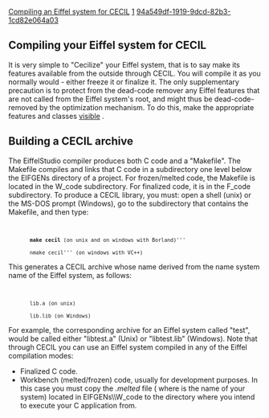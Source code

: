 [[Property:title|Compiling an Eiffel system for CECIL]]
[[Property:weight|1]]
[[Property:uuid|94a549df-1919-9dcd-82b3-1cd82e064a03]]
==Compiling your Eiffel system for CECIL==
It is very simple to "Cecilize" your Eiffel system, that is to say make its features available from the outside through CECIL. You will compile it as you normally would - either freeze it or finalize it. The only supplementary precaution is to protect from the dead-code remover any Eiffel features that are not called from the Eiffel system's root, and might thus be dead-code-removed by the optimization mechanism. 
To do this, make the appropriate features and classes [[Group Options|visible]] . 

==Building a CECIL archive==
The EiffelStudio compiler produces both C code and a "Makefile". The Makefile compiles and links that C code in a subdirectory one level below the EIFGENs directory of a project. For frozen/melted code, the Makefile is located in the W_code subdirectory. For finalized code, it is in the F_code subdirectory. 
To produce a CECIL library, you must: open a shell (unix) or the MS-DOS prompt (Windows), go to the subdirectory that contains the Makefile, and then type:
<code>
		'''make cecil''' (on unix and on windows with Borland)'''
		nmake cecil''' (on windows with VC++)</code>

This generates a CECIL archive whose name derived from the name system name of the Eiffel system, as follows:
<code>
		lib<system name>.a (on unix)
		lib<system name>.lib (on Windows)</code>
For example, the corresponding archive for an Eiffel system called "test", would be called either "libtest.a" (Unix) or "libtest.lib" (Windows). 
Note that through CECIL you can use an Eiffel system compiled in any of the Eiffel compilation modes:
* Finalized C code. 
* Workbench (melted/frozen) code, usually for development purposes. In this case you must copy the ''<system name>.melted'' file ( where ''<system name>'' is the name of your system) located in EIFGENs\<target_name>\W_code to the directory where you intend to execute your C application from. 

{{note| '''Note''': each time you melt the Eiffel system, the ''<system name>. melted'' file is updated. }}

{{warning| '''Caution''': in the second case (workbench mode), it is not possible to call through the CECIL interface any routine that has been melted in the last compilation; this would raise the run-time exception: <br/>
''' $ applied to melted routine''' <br/>
The solution is simply to refreeze the system. }}




